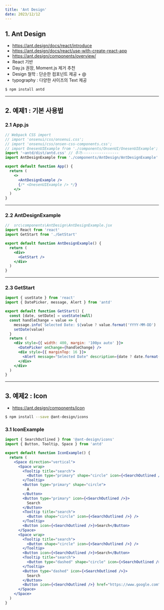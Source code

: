 ```yaml
---
title: 'Ant Design'
date: 2023/12/12
---
```


## 1. Ant Design

- https://ant.design/docs/react/introduce
- https://ant.design/docs/react/use-with-create-react-app
- https://ant.design/components/overview/
- React 기반
- Day.js 권장, Moment.js 제거 추천
- Design 철학 : 단순한 컴포넌트 제공 + @
- typography : 다양한 사이즈의 Text 제공

```sh
$ npm install antd
```

---

## 2. 예제1 : 기본 사용법

### 2.1 App.js

```jsx
// Webpack CSS import
// import 'onsenui/css/onsenui.css';
// import 'onsenui/css/onsen-css-components.css';
// import OnesenUIExample from './components/OnsenUI/OnesenUIExample';
import '~antd/dist/antd.css' // 추가-----------------
import AntDesignExample from './components/AntDesign/AntDesignExample'

export default function App() {
  return (
    <>
      <AntDesignExample />
      {/* <OnesenUIExample /> */}
    </>
  )
}
```

---

### 2.2 AntDesignExample

```jsx
//  src\components\AntDesign\AntDesignExample.jsx
import React from 'react'
import GetStart from './GetStart'

export default function AntDesignExample() {
  return (
    <div>
      <GetStart />
    </div>
  )
}
```

---

### 2.3 GetStart

```jsx
import { useState } from 'react'
import { DatePicker, message, Alert } from 'antd'

export default function GetStart() {
  const [date, setDate] = useState(null)
  const handleChange = value => {
    message.info(`Selected Date: ${value ? value.format('YYYY-MM-DD') : 'None'}`)
    setDate(value)
  }
  return (
    <div style={{ width: 400, margin: '100px auto' }}>
      <DatePicker onChange={handleChange} />
      <div style={{ marginTop: 16 }}>
        <Alert message="Selected Date" description={date ? date.format('YYYY-MM-DD') : 'None'} />
      </div>
    </div>
  )
}
```

---

## 3. 예제2 : Icon

- https://ant.design/components/icon

```sh
$ npm install --save @ant-design/icons
```

### 3.1 IconExample

```jsx
import { SearchOutlined } from '@ant-design/icons'
import { Button, Tooltip, Space } from 'antd'

export default function IconExample() {
  return (
    <Space direction="vertical">
      <Space wrap>
        <Tooltip title="search">
          <Button type="primary" shape="circle" icon={<SearchOutlined />} />
        </Tooltip>
        <Button type="primary" shape="circle">
          A
        </Button>
        <Button type="primary" icon={<SearchOutlined />}>
          Search
        </Button>
        <Tooltip title="search">
          <Button shape="circle" icon={<SearchOutlined />} />
        </Tooltip>
        <Button icon={<SearchOutlined />}>Search</Button>
      </Space>
      <Space wrap>
        <Tooltip title="search">
          <Button shape="circle" icon={<SearchOutlined />} />
        </Tooltip>
        <Button icon={<SearchOutlined />}>Search</Button>
        <Tooltip title="search">
          <Button type="dashed" shape="circle" icon={<SearchOutlined />} />
        </Tooltip>
        <Button type="dashed" icon={<SearchOutlined />}>
          Search
        </Button>
        <Button icon={<SearchOutlined />} href="https://www.google.com" />
      </Space>
    </Space>
  )
}
```
